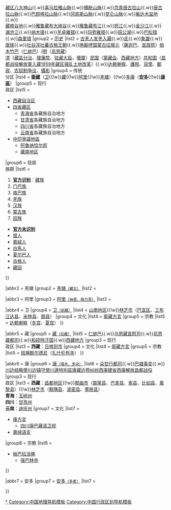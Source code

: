 {{Navbox with collapsible groups
|name = 藏区
|title = [[藏区]]
|bodyclass = hlist
|selected = {{{1|0}}}

|abbr1 = 0
|list1 = 
{{Navbox |child
|group1 = 自然
|list1 = {{nowrap begin}}[[青藏高原]]{{.w}}[[藏北高原]]{{.w}}[[藏区八大神山]]{{.w}}[[喜马拉雅山脉]]{{.w}}[[横断山脉]]{{.w}}[[念青唐古拉山]]{{.w}}[[唐古拉山脉]]{{.w}}[[巴颜喀拉山脉]]{{.w}}[[冈底斯山脉]]{{.w}}[[昆仑山脉]]{{.w}}[[柴达木盆地]]{{.w}}<br />[[藏南地区|藏南谷地]]{{.w}}[[雅鲁藏布大峡谷]]{{.w}}[[雅鲁藏布江]]{{.w}}[[怒江]]{{.w}}[[金沙江]]{{.w}}[[澜沧江]]{{.w}}[[纳木错]]{{.w}}[[羊卓雍错]]{{.w}}[[玛旁雍错]]{{.w}}[[班公湖]]{{.w}}[[巴松措]]{{.w}}[[森里错]]{{nowrap end}}
|group2 = [[西藏历史|历史]]
|list2 = {{nowrap begin}}[[古羌人]]{{to}}[[发羌入藏]]{{.w}}[[氐]]{{.w}}[[象雄]]{{.w}}[[唐旄]]{{.w}}[[吐谷浑]]{{to}}[[吐蕃]]{{to}}[[古格王朝]]{{.w}}[[唃厮啰国]]{{to}}[[蒙古征服吐蕃|蒙古征服]]{{to}}[[元朝治藏歷史|元]]（[[薩迦巴]]、[[宣政院]]）{{to}}[[帕木竹巴]]（[[仁蚌巴]]）/[[明朝治藏歷史|明]]（[[乌思藏都指挥使司|烏思藏]]）{{to}}{{nowrap end}}<br />
{{nowrap begin}}[[清朝治藏歷史|清]]（[[藏區分治]]、[[理藩院]]、[[驻藏大臣]]、[[噶厦]]）{{to}}[[中華民國治藏歷史|民国]]（[[蒙藏委員會|蒙藏会]]、[[西藏地方]]）{{to}}[[中華人民共和國治藏歷史|共和国]]（[[昌都战役]]{{to}}[[西藏和平解放|解放軍入藏]]{{to}}[[1959年藏区骚乱]]{{to}}[[西藏土地改革运动|土地改革]]）{{.w}}[[达赖喇嘛]]、[[西藏護照史|護照]]、[[西藏货币史|貨幣]]、[[西藏郵政史|郵政]]、[[西藏农奴制度|农奴制争议]]、[[西藏攝影史|攝影]]{{nowrap end}}
|group4 = 传统<br />分区
|list4 = {{nowrap begin}}'''[[衛藏]]'''（[[前藏|卫]]{{!w}}[[后藏|藏]]{{!w}}[[阿里地区|阿里]]{{!w}}[[藏北高原|羌塘]]）{{!w}}[[朵甘思|多康]]（'''[[安多地区|安多]]'''{{!w}}'''[[康區]]'''）{{nowrap end}}
|group5 = 现行<br />政区
|list5 = 
* [[西藏自治区]]
* [[四省藏区]]
** [[青海省]]各藏族自治地方
** [[甘肃省]]各藏族自治地方
** [[四川省]]各藏族自治地方
** [[云南省]]各藏族自治地方
* [[中印边界问题|中印爭議地區]]
** [[阿鲁纳恰尔邦]]
** [[藏南地区]]
|group6 = 现居<br />族群
|list6 = 
# '''[[中國民族列表|官方识别]]'''：[[藏族]]
# [[门巴族]]
# [[珞巴族]]
# [[羌族]]
# [[汉族]]
# [[蒙古族]]
# [[回族]]
* '''[[中华人民共和国未识别民族|官方未识别]]'''
* [[僜人]]
* [[嘉絨人]]
* [[白馬人]]
* [[夏尔巴人]]
* [[古格人]]
* [[藏回]]

}}

|abbr2 = 羌塘
|group2 = [[藏北高原|羌塘<small>（藏北）</small>]]
|list2 = 
{{Navbox |child
|group1 = 自然
|list1 =
* [[藏北高原]]
* [[三江源]]
** [[长江源]]
** [[黄河源]]
** [[扎曲 (澜沧江)|澜沧江源]]
|group2 = 历史
|list2 =
* [[霍爾三十九族]]
* [[绛曲基巧]]
|group3 = 现行<br />政区
|list3 = '''[[那曲市|那曲]]'''：<br />'''拉萨'''：[[当雄县]]
|group4 = 文化
|list4 = [[康方言]]
}}

|abbr3 = 阿里
|group3 = [[阿里地区|阿里<small>（纳里、俄力思）</small>]]
|list3 = 
{{Navbox |child
|group1 = 自然
|list1 =
* [[阿里高原]]
* [[班公错]]
|group2 = 历史
|list2 =
* [[象雄]]
* [[古格王朝]]
* [[乌思藏纳里速古鲁孙等三路宣慰使司都元帅府|乌思藏宣慰司]]
* [[俄力思軍民元帥府]]
|group3 = 现行<br />政区
|list3 = '''西藏'''：[[阿里地区]]（[[中国人民解放军南疆军区|南疆军区]][[阿里军分区]]）
|group6 = 文化
|list6 = 
}}

|abbr4 = 卫
|group4 = [[衛藏|卫<small>（前藏）</small>]]
|list4 = 
{{Navbox |child
|group1 = 自然
|list1 = [[拉萨河]]
|group2 = 历史
|list2 = 
* [[唐旄]]
* [[乌思藏纳里速古鲁孙等三路宣慰使司都元帅府|乌思藏宣慰司]]
* [[乌思藏都指挥使司|烏思藏都司]]
* [[西藏地方]]
|group3 = 现行<br />政区
|list3 = {{nowrap begin}}'''西藏'''：[[拉萨市]]{{!w}}[[山南地区]]{{!w}}[[林芝市]]（[[巴宜区]]、[[工布江达县]]、[[米林县]]、[[朗县]]）{{nowrap end}}
|group4 = 文化
|list4 = [[衛藏方言]]
|group5 = 宗教
|list5 = [[达赖喇嘛]]（[[布达拉宫|冬宫]]、[[罗布林卡|夏宫]]）
}}

|abbr5 = 藏
|group5 = [[衛藏|藏<small>（后藏）</small>]]
|list5 = 
{{Navbox |child
|group1 = 自然
|list1 = 
|group2 = 历史
|list2 = {{nowrap begin}}[[帕木竹巴]]{{.w}}[[仁蚌巴]]{{.w}}[[乌思藏纳里速古鲁孙等三路宣慰使司都元帅府|乌思藏宣慰司]]{{.w}}[[乌思藏都指挥使司|烏思藏都司]]{{.w}}[[和硕特汗国]]{{.w}}[[西藏地方]]{{nowrap end}}
|group3 = 现行<br />政区
|list3 = '''西藏'''：[[日喀则市]]
|group4 = 文化
|list4 = [[衛藏方言]]
|group5 = 宗教
|list5 = [[班禅额尔德尼]]（[[扎什伦布寺]]）
}}

|abbr6 = 康
|group6 = [[康區|康<small>（喀木、多朵）</small>]]
|list6 = 
{{Navbox |child
|group1 = 自然
|list1 =
* [[雅鲁藏布江]]
* [[藏南地区|藏南]]
|group2 = 历史
|list2 = {{nowrap begin}}[[吐蕃等路宣慰使司都元帅府|吐蕃等路]]{{.w}}[[朵甘行都指挥使司|朵甘行都司]]{{.w}}[[巴塘事变]]{{.w}}[[经略使 (北洋政府)|川边经略使]]{{to}}[[鎮守使|川边镇守使]]{{to}}[[川邊特別區]]{{to}}[[康藏边界纠纷]]{{to}}[[西康省|西康建省]]{{to}}[[西康省 (中华人民共和国)|西康解放]]{{to}}[[昌都战役]]{{nowrap end}}
|group3 = 现行<br />政区
|list3 = {{nowrap begin}}'''西藏'''：[[昌都地区]]{{!w}}[[那曲市]]（[[聂荣县]]、[[巴青县]]、[[索县]]、[[比如县]]、[[嘉黎县]]）{{!w}}[[林芝市]]（[[察隅县]]、[[波密县]]、[[墨脱县]]）<br />'''青海'''：[[玉树藏族自治州|玉树州]]<br />'''四川'''：[[甘孜藏族自治州|甘孜州]]<br />'''云南'''：[[迪庆藏族自治州|迪庆州]]{{nowrap end}}
|group7 = 文化
|list7 = 
* [[康方言]]
** [[四川康巴藏语卫视]]
* [[嘉绒语支]]
|group8 = 宗教
|list8 =
* [[帕巴拉活佛]]
** [[强巴林寺]]
}}

|abbr7 = 安多
|group7 = [[安多地区|安多<small>（多麦）</small>]]
|list7 = 
{{Navbox |child
|group1 = 地理
|list1 = 
|group2 = 历史
|list2 =
* [[唃厮啰国]]
* [[吐蕃等处宣慰使司都元帅府|吐蕃等處]]
|group3 = 现行<br />政区
|list3 = '''青海'''：[[海北藏族自治州|海北州]]、[[海南藏族自治州|海南州]]、[[黄南藏族自治州|黃南州]]、[[果洛藏族自治州|果洛州]]<br />'''甘肃'''：[[甘南藏族自治州|甘南州]]<br />'''四川'''：[[阿坝藏族羌族自治州|阿坝州(北部)]]
|group4 = 文化
|list4 =
* [[安多方言]]
** [[安多卫视]]
* [[拉卜楞寺]]
}}

}}<noinclude>

[[Category:藏区|*]]
[[Category:藏区导航模板| ]]
[[Category:中国地理导航模板]]
[[Category:中国行政区划导航模板]]
</noinclude>